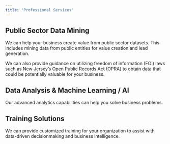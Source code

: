 ```yaml
---
title: "Professional Services"
---
```


## Public Sector Data Mining
We can help your business create value from public sector datasets. This includes mining data from public entities for value creation and lead generation.

We can also provide guidance on utilizing freedom of information (FOI) laws such as New Jersey's Open Public Records Act (OPRA) to obtain data that could be potentially valuable for your business.

## Data Analysis & Machine Learning / AI
Our advanced analytics capabilities can help you solve business problems.

## Training Solutions
We can provide customized training for your organization to assist with data-driven decisionmaking and business intelligence.